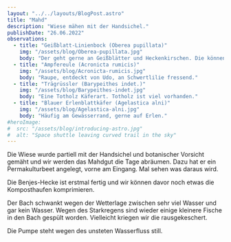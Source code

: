 ```yaml
---
layout: "../../layouts/BlogPost.astro"
title: "Mahd"
description: "Wiese mähen mit der Handsichel."
publishDate: "26.06.2022"
observations:
  - title: "Geißblatt-Linienbock (Oberea pupillata)"
    img: "/assets/blog/Oberea-pupillata.jpg"
    body: "Der geht gerne an Geißblätter und Heckenkirschen. Die können wir mal suchen im Gelände."
  - title: "Ampfereule (Acronicta rumicis)"
    img: "/assets/blog/Acronicta-rumicis.jpg"
    body: "Raupe, entdeckt von Udo, an Schwertlilie fressend."
  - title: "Trägrüssler (Barypeithes indet.)"
    img: "/assets/blog/Barypeithes-indet.jpg"
    body: "Eine Totholz Käferart. Totholz ist viel vorhanden."
  - title: "Blauer Erlenblattkäfer (Agelastica alni)"
    img: "/assets/blog/Agelastica-alni.jpg"
    body: "Häufig am Gewässerrand, gerne auf Erlen."
#heroImage:
#  src: "/assets/blog/introducing-astro.jpg"
#  alt: "Space shuttle leaving curved trail in the sky"
---
```



Die Wiese wurde partiell mit der Handsichel und botanischer Vorsicht gemäht und wir werden das Mahdgut die Tage abräumen.
Dazu hat er ein Permakulturbeet angelegt, vorne am Eingang. Mal sehen was daraus wird.

Die Benjes-Hecke ist erstmal fertig und wir können davor noch etwas die Komposthaufen komprimieren.

Der Bach schwankt wegen der Wetterlage zwischen sehr viel Wasser und gar kein Wasser.
Wegen des Starkregens sind wieder einige kleinere Fische in den Bach gespült worden.
Vielleicht kriegen wir die rausgekeschert.

Die Pumpe steht wegen des unsteten Wasserfluss still.

<Cards observations={frontmatter.observations} />
